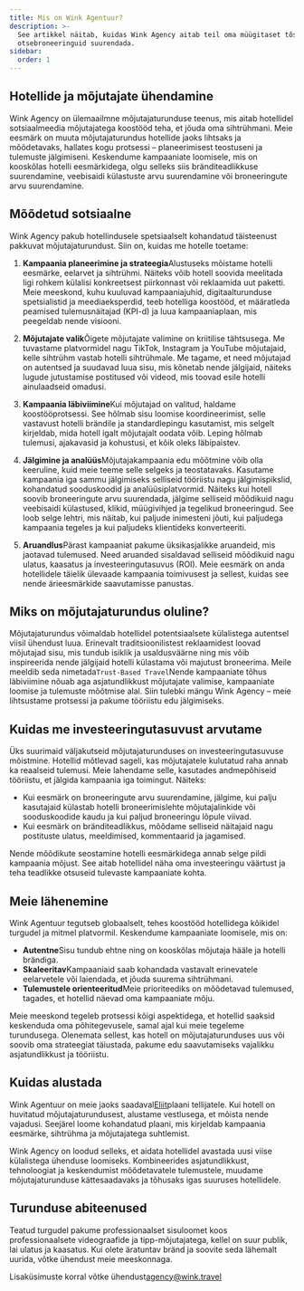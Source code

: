```yaml
---
title: Mis on Wink Agentuur?
description: >-
  See artikkel näitab, kuidas Wink Agency aitab teil oma müügitaset tõsta ja
  otsebroneeringuid suurendada.
sidebar:
  order: 1
---
```


## Hotellide ja mõjutajate ühendamine

Wink Agency on ülemaailmne mõjutajaturunduse teenus, mis aitab hotellidel sotsiaalmeedia mõjutajatega koostööd teha, et jõuda oma sihtrühmani. Meie eesmärk on muuta mõjutajaturundus hotellide jaoks lihtsaks ja mõõdetavaks, hallates kogu protsessi – planeerimisest teostuseni ja tulemuste jälgimiseni. Keskendume kampaaniate loomisele, mis on kooskõlas hotelli eesmärkidega, olgu selleks siis bränditeadlikkuse suurendamine, veebisaidi külastuste arvu suurendamine või broneeringute arvu suurendamine.

## Mõõdetud sotsiaalne

Wink Agency pakub hotellindusele spetsiaalselt kohandatud täisteenust pakkuvat mõjutajaturundust. Siin on, kuidas me hotelle toetame:

1. **Kampaania planeerimine ja strateegia**Alustuseks mõistame hotelli eesmärke, eelarvet ja sihtrühmi. Näiteks võib hotell soovida meelitada ligi rohkem külalisi konkreetsest piirkonnast või reklaamida uut paketti. Meie meeskond, kuhu kuuluvad kampaaniajuhid, digitaalturunduse spetsialistid ja meediaeksperdid, teeb hotelliga koostööd, et määratleda peamised tulemusnäitajad (KPI-d) ja luua kampaaniaplaan, mis peegeldab nende visiooni.

2. **Mõjutajate valik**Õigete mõjutajate valimine on kriitilise tähtsusega. Me tuvastame platvormidel nagu TikTok, Instagram ja YouTube mõjutajaid, kelle sihtrühm vastab hotelli sihtrühmale. Me tagame, et need mõjutajad on autentsed ja suudavad luua sisu, mis kõnetab nende jälgijaid, näiteks lugude jutustamise postitused või videod, mis toovad esile hotelli ainulaadseid omadusi.

3. **Kampaania läbiviimine**Kui mõjutajad on valitud, haldame koostööprotsessi. See hõlmab sisu loomise koordineerimist, selle vastavust hotelli brändile ja standardlepingu kasutamist, mis selgelt kirjeldab, mida hotell igalt mõjutajalt oodata võib. Leping hõlmab tulemusi, ajakavasid ja kohustusi, et kõik oleks läbipaistev.

4. **Jälgimine ja analüüs**Mõjutajakampaania edu mõõtmine võib olla keeruline, kuid meie teeme selle selgeks ja teostatavaks. Kasutame kampaania iga sammu jälgimiseks selliseid tööriistu nagu jälgimispikslid, kohandatud sooduskoodid ja analüüsiplatvormid. Näiteks kui hotell soovib broneeringute arvu suurendada, jälgime selliseid mõõdikuid nagu veebisaidi külastused, klikid, müügivihjed ja tegelikud broneeringud. See loob selge lehtri, mis näitab, kui paljude inimesteni jõuti, kui paljudega kampaania tegeles ja kui paljudeks klientideks konverteeriti.

5. **Aruandlus**Pärast kampaaniat pakume üksikasjalikke aruandeid, mis jaotavad tulemused. Need aruanded sisaldavad selliseid mõõdikuid nagu ulatus, kaasatus ja investeeringutasuvus (ROI). Meie eesmärk on anda hotellidele täielik ülevaade kampaania toimivusest ja sellest, kuidas see nende ärieesmärkide saavutamisse panustas.

## Miks on mõjutajaturundus oluline?

Mõjutajaturundus võimaldab hotellidel potentsiaalsete külalistega autentsel viisil ühendust luua. Erinevalt traditsioonilistest reklaamidest loovad mõjutajad sisu, mis tundub isiklik ja usaldusväärne ning mis võib inspireerida nende jälgijaid hotelli külastama või majutust broneerima. Meile meeldib seda nimetada`Trust-Based Travel`Nende kampaaniate tõhus läbiviimine nõuab aga asjatundlikkust mõjutajate valimise, kampaaniate loomise ja tulemuste mõõtmise alal. Siin tulebki mängu Wink Agency – meie lihtsustame protsessi ja pakume tööriistu edu jälgimiseks.

## Kuidas me investeeringutasuvust arvutame

Üks suurimaid väljakutseid mõjutajaturunduses on investeeringutasuvuse mõistmine. Hotellid mõtlevad sageli, kas mõjutajatele kulutatud raha annab ka reaalseid tulemusi. Meie lahendame selle, kasutades andmepõhiseid tööriistu, et jälgida kampaania iga toimingut. Näiteks:

* Kui eesmärk on broneeringute arvu suurendamine, jälgime, kui palju kasutajaid külastab hotelli broneerimislehte mõjutajalinkide või sooduskoodide kaudu ja kui paljud broneeringu lõpule viivad.
* Kui eesmärk on bränditeadlikkus, mõõdame selliseid näitajaid nagu postituste ulatus, meeldimised, kommentaarid ja jagamised.

Nende mõõdikute seostamine hotelli eesmärkidega annab selge pildi kampaania mõjust. See aitab hotellidel näha oma investeeringu väärtust ja teha teadlikke otsuseid tulevaste kampaaniate kohta.

## Meie lähenemine

Wink Agentuur tegutseb globaalselt, tehes koostööd hotellidega kõikidel turgudel ja mitmel platvormil. Keskendume kampaaniate loomisele, mis on:

* **Autentne**Sisu tundub ehtne ning on kooskõlas mõjutaja hääle ja hotelli brändiga.
* **Skaleeritav**Kampaaniaid saab kohandada vastavalt erinevatele eelarvetele või laiendada, et jõuda suurema sihtrühmani.
* **Tulemustele orienteeritud**Meie prioriteediks on mõõdetavad tulemused, tagades, et hotellid näevad oma kampaaniate mõju.

Meie meeskond tegeleb protsessi kõigi aspektidega, et hotellid saaksid keskenduda oma põhitegevusele, samal ajal kui meie tegeleme turundusega. Olenemata sellest, kas hotell on mõjutajaturunduses uus või soovib oma strateegiat täiustada, pakume edu saavutamiseks vajalikku asjatundlikkust ja tööriistu.

## Kuidas alustada

Wink Agentuur on meie jaoks saadaval[Eliit](/managed-social/what-is-managed-social/#subscription-tiers)plaani tellijatele.
Kui hotell on huvitatud mõjutajaturundusest, alustame vestlusega, et mõista nende vajadusi.
Seejärel loome kohandatud plaani, mis kirjeldab kampaania eesmärke, sihtrühma ja mõjutajatega suhtlemist.

Wink Agency on loodud selleks, et aidata hotellidel avastada uusi viise külalistega ühenduse loomiseks. Kombineerides asjatundlikkust, tehnoloogiat ja keskendumist mõõdetavatele tulemustele, muudame mõjutajaturunduse kättesaadavaks ja tõhusaks igas suuruses hotellidele.

## Turunduse abiteenused

Teatud turgudel pakume professionaalset sisuloomet koos professionaalsete videograafide ja tipp-mõjutajatega, kellel on suur publik, lai ulatus ja kaasatus. Kui olete äratuntav bränd ja soovite seda lähemalt uurida, võtke ühendust meie meeskonnaga.

Lisaküsimuste korral võtke ühendust[agency@wink.travel](mailto://agency@wink.travel)

